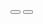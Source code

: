 
<IconBoxWrapper title="Ghost">
  <IconBox type="svg">
    <button 
      className="eolo-btn eolo-btn-icon bg-primary/10 border-transparent 
                hover:bg-primary
                dark:bg-primary-400/20 dark:border-transparent
                dark:hover:bg-primary-400
                group">
      <svg xmlns="http://www.w3.org/2000/svg" viewBox="0 0 24 24" className="fill-primary w-6 group-hover:fill-white"><path d="M4 22C4 17.5817 7.58172 14 12 14C16.4183 14 20 17.5817 20 22H4ZM13 16.083V20H17.6586C16.9423 17.9735 15.1684 16.4467 13 16.083ZM11 20V16.083C8.83165 16.4467 7.05766 17.9735 6.34141 20H11ZM12 13C8.685 13 6 10.315 6 7C6 3.685 8.685 1 12 1C15.315 1 18 3.685 18 7C18 10.315 15.315 13 12 13ZM12 11C14.2104 11 16 9.21043 16 7C16 4.78957 14.2104 3 12 3C9.78957 3 8 4.78957 8 7C8 9.21043 9.78957 11 12 11Z"></path></svg>
    </button>
  </IconBox>

  <IconBox type="icon">
    <button 
      className="eolo-btn eolo-btn-icon bg-primary/10 border-transparent text-primary
                hover:bg-primary hover:text-white
                dark:bg-primary-400/20 dark:border-transparent
                dark:hover:bg-primary-400
                group">
      <i className="ri-user-2-line"></i>
    </button>
  </IconBox>
</IconBoxWrapper>